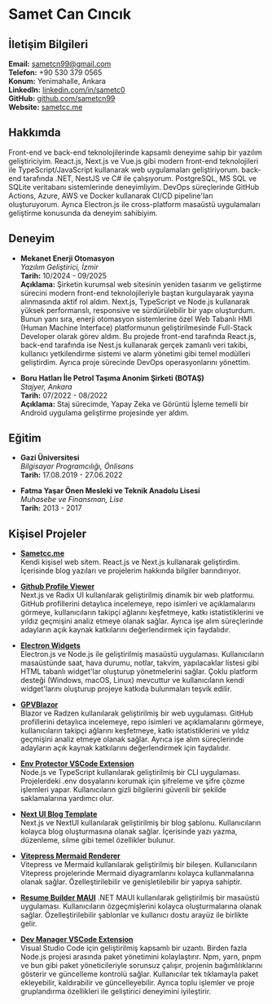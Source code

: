 # Samet Can Cıncık

## İletişim Bilgileri

**Email:** sametcn99@gmail.com  
**Telefon:** +90 530 379 0565  
**Konum:** Yenimahalle, Ankara  
**LinkedIn:** [linkedin.com/in/sametc0](https://linkedin.com/in/sametc0)  
**GitHub:** [github.com/sametcn99](https://github.com/sametcn99)  
**Website:** [sametcc.me](https://sametcc.me)

## Hakkımda

Front-end ve back-end teknolojilerinde kapsamlı deneyime sahip bir yazılım geliştiriciyim. React.js, Next.js ve Vue.js gibi modern front-end teknolojileri ile TypeScript/JavaScript kullanarak web uygulamaları geliştiriyorum. back-end tarafında .NET, NestJS ve C# ile çalışıyorum. PostgreSQL, MS SQL ve SQLite veritabanı sistemlerinde deneyimliyim. DevOps süreçlerinde GitHub Actions, Azure, AWS ve Docker kullanarak CI/CD pipeline'ları oluşturuyorum. Ayrıca Electron.js ile cross-platform masaüstü uygulamaları geliştirme konusunda da deneyim sahibiyim.

## Deneyim

- **Mekanet Enerji Otomasyon**  
  _Yazılım Geliştirici, İzmir_  
  **Tarih:** 10/2024 - 09/2025  
  **Açıklama:** Şirketin kurumsal web sitesinin yeniden tasarım ve geliştirme sürecini modern front-end teknolojileriyle baştan kurgulayarak yayına alınmasında aktif rol aldım. Next.js, TypeScript ve Node.js kullanarak yüksek performanslı, responsive ve sürdürülebilir bir yapı oluşturdum. Bunun yanı sıra, enerji otomasyon sistemlerine özel Web Tabanlı HMI (Human Machine Interface) platformunun geliştirilmesinde Full-Stack Developer olarak görev aldım. Bu projede front-end tarafında React.js, back-end tarafında ise Nest.js kullanarak gerçek zamanlı veri takibi, kullanıcı yetkilendirme sistemi ve alarm yönetimi gibi temel modülleri geliştirdim. Ayrıca proje sürecinde DevOps operasyonlarını yönettim.

- **Boru Hatları İle Petrol Taşıma Anonim Şirketi (BOTAŞ)**  
  _Stajyer, Ankara_  
  **Tarih:** 07/2022 - 08/2022  
  **Açıklama:** Staj sürecimde, Yapay Zeka ve Görüntü İşleme temelli bir Android uygulama geliştirme projesinde yer aldım.

## Eğitim

- **Gazi Üniversitesi**  
  _Bilgisayar Programcılığı, Önlisans_  
  **Tarih:** 17.08.2019 - 27.06.2022

- **Fatma Yaşar Önen Mesleki ve Teknik Anadolu Lisesi**  
  _Muhasebe ve Finansman, Lise_  
  **Tarih:** 2013 - 2017

## Kişisel Projeler

- **[Sametcc.me](https://sametcc.me)**  
  Kendi kişisel web sitem. React.js ve Next.js kullanarak geliştirdim. İçerisinde blog yazıları ve projelerim hakkında bilgiler barındırıyor.

- **[Github Profile Viewer](https://github.com/sametcn99/github-profile-viewer)**  
  Next.js ve Radix UI kullanılarak geliştirilmiş dinamik bir web platformu. GitHub profillerini detaylıca incelemeye, repo isimleri ve açıklamalarını görmeye, kullanıcıların takipçi ağlarını keşfetmeye, katkı istatistiklerini ve yıldız geçmişini analiz etmeye olanak sağlar. Ayrıca işe alım süreçlerinde adayların açık kaynak katkılarını değerlendirmek için faydalıdır.

- **[Electron Widgets](https://github.com/sametcn99/electron-widgets)**  
  Electron.js ve Node.js ile geliştirilmiş masaüstü uygulaması. Kullanıcıların masaüstünde saat, hava durumu, notlar, takvim, yapılacaklar listesi gibi HTML tabanlı widget'lar oluşturup yönetmelerini sağlar. Çoklu platform desteği (Windows, macOS, Linux) mevcuttur ve kullanıcıların kendi widget'larını oluşturup projeye katkıda bulunmaları teşvik edilir.

- **[GPVBlazor](https://github.com/sametcn99/GPVBlazor)**  
  Blazor ve Radzen kullanılarak geliştirilmiş bir web uygulaması. GitHub profillerini detaylıca incelemeye, repo isimleri ve açıklamalarını görmeye, kullanıcıların takipçi ağlarını keşfetmeye, katkı istatistiklerini ve yıldız geçmişini analiz etmeye olanak sağlar. Ayrıca işe alım süreçlerinde adayların açık kaynak katkılarını değerlendirmek için faydalıdır.

- **[Env Protector VSCode Extension](https://github.com/sametcn99/env-protector)**  
  Node.js ve TypeScript kullanılarak geliştirilmiş bir CLI uygulaması. Projelerdeki .env dosyalarını korumak için şifreleme ve şifre çözme işlemleri yapar. Kullanıcıların gizli bilgilerini güvenli bir şekilde saklamalarına yardımcı olur.

- **[Next UI Blog Template](https://github.com/sametcn99/nextui-blog-template)**  
  Next.js ve NextUI kullanılarak geliştirilmiş bir blog şablonu. Kullanıcıların kolayca blog oluşturmasına olanak sağlar. İçerisinde yazı yazma, düzenleme, silme gibi temel özellikler bulunur.

- **[Vitepress Mermaid Renderer](https://github.com/sametcn99/vitepress-mermaid-renderer)**  
  Vitepress ve Mermaid kullanılarak geliştirilmiş bir bileşen. Kullanıcıların Vitepress projelerinde Mermaid diyagramlarını kolayca kullanmalarına olanak sağlar. Özelleştirilebilir ve genişletilebilir bir yapıya sahiptir.

- **[Resume Builder MAUI](https://github.com/sametcn99/ResumeBuilderMAUI)**
  .NET MAUI kullanılarak geliştirilmiş bir masaüstü uygulaması. Kullanıcıların özgeçmişlerini kolayca oluşturmalarına olanak sağlar. Özelleştirilebilir şablonlar ve kullanıcı dostu arayüz ile birlikte gelir.

- **[Dev Manager VSCode Extension](https://github.com/sametcn99/dev-manager)**  
  Visual Studio Code için geliştirilmiş kapsamlı bir uzantı. Birden fazla Node.js projesi arasında paket yönetimini kolaylaştırır. Npm, yarn, pnpm ve bun gibi paket yöneticileriyle sorunsuz çalışır, projenin bağımlılıklarını gösterir ve güncelleme kontrolü sağlar. Kullanıcılar tek tıklamayla paket ekleyebilir, kaldırabilir ve güncelleyebilir. Ayrıca toplu işlemler ve proje gruplandırma özellikleri ile geliştirici deneyimini iyileştirir.
